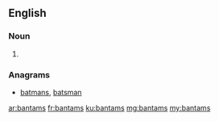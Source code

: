 ==English==

===Noun===
{{head|en|plural}}

# {{plural of|bantam|lang=en|nocat=1}}

===Anagrams===
* [[batmans#English|batmans]], [[batsman#English|batsman]]

[[ar:bantams]]
[[fr:bantams]]
[[ku:bantams]]
[[mg:bantams]]
[[my:bantams]]